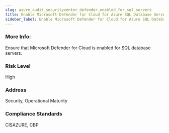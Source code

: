 ```yaml
---
slug: azure_audit_securitycenter_defender_enabled_for_sql_servers
title: Enable Microsoft Defender for Cloud for Azure SQL Database Servers
sidebar_label: Enable Microsoft Defender for Cloud for Azure SQL Database Servers
---
```


### More Info:

Ensure that Microsoft Defender for Cloud is enabled for SQL database servers.

### Risk Level

High

### Address

Security, Operational Maturity

### Compliance Standards

CISAZURE, CBP

